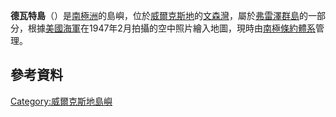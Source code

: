{{coord|66|13|S|110|10|E|source:GNIS|display=title}}

'''德瓦特島'''（{{lang-en|Dewart Island}}）是[[南極洲|南極洲]]的島嶼，位於[[威爾克斯地|威爾克斯地]]的[[文森灣|文森灣]]，屬於[[弗雷澤群島|弗雷澤群島]]的一部分，根據[[美國海軍|美國海軍]]在1947年2月拍攝的空中照片繪入地圖，現時由[[南極條約體系|南極條約體系]]管理。

==參考資料==
{{usgs-gazetteer|id=3817}}

{{DEFAULTSORT:Dewart Island}}
[[Category:威爾克斯地島嶼|Category:威爾克斯地島嶼]]


{{WilkesLand-geo-stub}}